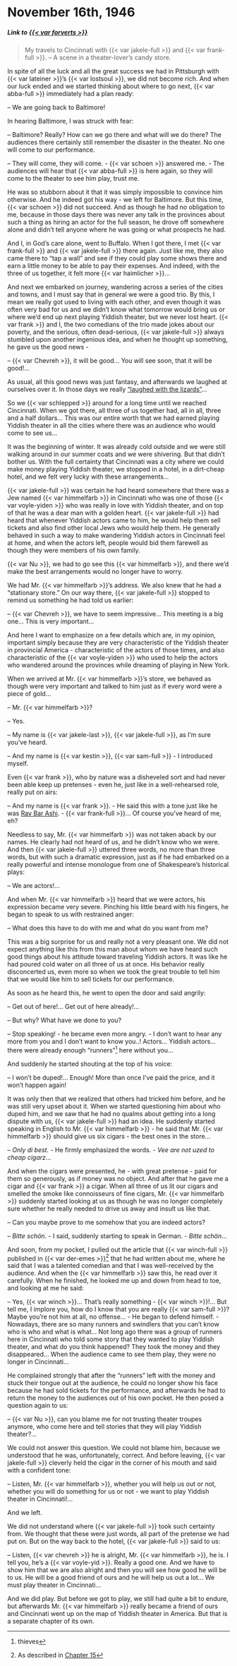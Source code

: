 # November 16th, 1946

##### _Link to [{{< var forverts >}}](https://www.nli.org.il/en/newspapers/frw/1946/11/16/01/)_ {.unnumbered}

> My travels to Cincinnati with {{< var jakele-full >}} and {{< var frank-full >}}. -- A scene in a theater-lover's candy store.


In spite of all the luck and all the great success we had in Pittsburgh with {{< var lateiner >}}'s {{< var lostsoul >}}, we did not become rich. And when our luck ended and we started thinking about where to go next, {{< var abba-full >}} immediately had a plan ready:

-- We are going back to Baltimore!

In hearing Baltimore, I was struck with fear: 

-- Baltimore? Really? How can we go there and what will we do there? The audiences there certainly still remember the disaster in the theater. No one will come to our performance.

-- They will come, they will come. - {{< var schoen >}} answered me. - The audiences will hear that {{< var abba-full >}} is here again, so they will come to the theater to see him play, trust me.

He was so stubborn about it that it was simply impossible to convince him otherwise. And he indeed got his way - we left for Baltimore. But this time, {{< var schoen >}} did not succeed. And as though he had no obligation to me, because in those days there was never any talk in the provinces about such a thing as hiring an actor for the full season, he drove off somewhere alone and didn't tell anyone where he was going or what prospects he had.

And I, in God's care alone, went to Buffalo. When I got there, I met {{< var frank-full >}} and {{< var jakele-full >}} there again. Just like me, they also came there to "tap a wall" and see if they could play some shows there and earn a little money to be able to pay their expenses. And indeed, with the three of us together, it felt more {{< var haimlicher >}}...

And next we embarked on journey, wandering across a series of the cities and towns, and I must say that in general we were a good trio. By this, I mean we really got used to living with each other, and even though it was often very bad for us and we didn't know what tomorrow would bring us or where we'd end up next playing Yiddish theater, but we never lost heart. {{< var frank >}} and I, the two comedians of the trio made jokes about our poverty, and the serious, often dead-serious, {{< var jakele-full >}} always stumbled upon another ingenious idea, and when he thought up something, he gave us the good news - 

-- {{< var Chevreh >}}, it will be good... You will see soon, that it will be good!...

As usual, all this good news was just fantasy, and afterwards we laughed at ourselves over it. In those days we really ["laughed with the lizards"](https://www.yiddishwit.com/gallery/lizards.html)...

So we {{< var schlepped >}} around for a long time until we reached Cincinnati. When we got there, all three of us together had, all in all, three and a half dollars... This was our entire worth that we had earned playing Yiddish theater in all the cities where there was an audience who would come to see us...

It was the beginning of winter. It was already cold outside and we were still walking around in our summer coats and we were shivering. But that didn't bother us. With the full certainty that Cincinnati was a city where we could make money playing Yiddish theater, we stopped in a hotel, in a dirt-cheap hotel, and we felt very lucky with these arrangements...

{{< var jakele-full >}} was certain he had heard somewhere that there was a Jew named {{< var himmelfarb >}} in Cincinnati who was one of those {{< var voyle-yiden >}} who was really in love with Yiddish theater, and on top of that he was a dear man with a golden heart. {{< var jakele-full >}} had heard that whenever Yiddish actors came to him, he would help them sell tickets and also find other local Jews who would help them. He generally behaved in such a way to make wandering Yiddish actors in Cincinnati feel at home, and when the actors left, people would bid them farewell as though they were members of his own family.

{{< var Nu >}}, we had to go see this {{< var himmelfarb >}}, and there we'd make the best arrangements would no longer have to worry. 

We had Mr. {{< var himmelfarb >}}'s address. We also knew that he had a "stationary store." On our way there, {{< var jakele-full >}} stopped to remind us something he had told us earlier:

-- {{< var Chevreh >}}, we have to seem impressive... This meeting is a big one... This is very important...


And here I want to emphasize on a few details which are, in my opinion, important simply because they are very characteristic of the Yiddish theater in provincial America - characteristic of the actors of those times, and also characteristic of the {{< var voyle-yiden >}} who used to help the actors who wandered around the provinces while dreaming of playing in New York.

When we arrived at Mr. {{< var himmelfarb >}}'s store, we behaved as though were very important and talked to him just as if every word were a piece of gold...

-- Mr. {{< var himmelfarb >}}?

-- Yes.

-- My name is {{< var jakele-last >}}, {{< var jakele-full >}}, as I'm sure you've heard.

-- And my name is {{< var kestin >}}, {{< var sam-full >}} - I introduced myself.

Even {{< var frank >}}, who by nature was a disheveled sort and had never been able keep up pretenses - even he, just like in a well-rehearsed role, really put on airs:

-- And my name is {{< var frank >}}. - He said this with a tone just like he was [Rav Bar Ashi](https://en.wikipedia.org/wiki/Rav_Ashi). - {{< var frank-full >}}... Of course you've heard of me, eh?

Needless to say, Mr. {{< var himmelfarb >}} was not taken aback by our names. He clearly had not heard of us, and he didn't know who we were. And then {{< var jakele-full >}} uttered three words, no more than three words, but with such a dramatic expression, just as if he had embarked on a really powerful and intense monologue from one of Shakespeare's historical plays: 

-- We are actors!...

And when Mr. {{< var himmelfarb >}} heard that we were actors, his expression became very severe. Pinching his little beard with his fingers, he began to speak to us with restrained anger:

-- What does this have to do with me and what do you want from me?

This was a big surprise for us and really not a very pleasant one. We did not expect anything like this from this man about whom we have heard such good things about his attitude toward traveling Yiddish actors. It was like he had poured cold water on all three of us at once. His behavior really disconcerted us, even more so when we took the great trouble to tell him that we would like him to sell tickets for our performance.

As soon as he heard this, he went to open the door and said angrily:

-- Get out of here!... Get out of here already!...

-- But why? What have we done to you?

-- Stop speaking! - he became even more angry. - I don't want to hear any more from you and I don't want to know you..! Actors... Yiddish actors... there were already enough "runners"^[thieves] here without you...

And suddenly he started shouting at the top of his voice:

-- I won't be duped!... Enough! More than once I've paid the price, and it won't happen again!

It was only then that we realized that others had tricked him before, and he was still very upset about it. When we started questioning him about who duped him, and we saw that he had no qualms about getting into a long dispute with us, {{< var jakele-full >}} had an idea. He suddenly started speaking in English to Mr. {{< var himmelfarb >}} - he said that Mr. {{< var himmelfarb >}} should give us six cigars - the best ones in the store...

-- _Only di best._ - He firmly emphasized the words. - _Vee are not uzed to cheap cigarz_...

And when the cigars were presented, he - with great pretense - paid for them so generously, as if money was no object. And after that he gave me a cigar and {{< var frank >}} a cigar. When all three of us lit our cigars and smelled the smoke like connoisseurs of fine cigars, Mr. {{< var himmelfarb >}} suddenly started looking at us as though he was no longer completely sure whether he really needed to drive us away and insult us like that.

-- Can you maybe prove to me somehow that you are indeed actors?

-- _Bitte schön_. - I said, suddenly starting to speak in German. - _Bitte schön_...

And soon, from my pocket, I pulled out the article that {{< var winch-full >}} published in {{< var der-emes >}}^[As described in [Chapter 15](./15_1946-11-07.qmd)] that he had written about me, where he said that I was a talented comedian and that I was well-received by the audience. And when the {{< var himmelfarb >}} saw this, he read over it carefully. When he finished, he looked me up and down from head to toe, and looking at me he said:

-- Yes, {{< var winch >}}... That's really something - {{< var winch >}}!... But tell me, I implore you, how do I know that you are really {{< var sam-full >}}? Maybe you're not him at all, no offense... - He began to defend himself. - Nowadays, there are so many runners and swindlers that you can't know who is who and what is what... Not long ago there was a group of runners here in Cincinnati who told some story that they wanted to play Yiddish theater, and what do you think happened? They took the money and they disappeared... When the audience came to see them play, they were no longer in Cincinnati...


He complained strongly that after the "runners" left with the money and stuck their tongue out at the audience, he could no longer show his face because he had sold tickets for the performance, and afterwards he had to return the money to the audiences out of his own pocket. He then posed a question again to us:

-- {{< var Nu >}}, can you blame me for not trusting theater troupes anymore, who come here and tell stories that they will play Yiddish theater?...

We could not answer this question. We could not blame him, because we understood that he was, unfortunately, correct. And before leaving, {{< var jakele-full >}} cleverly held the cigar in the corner of his mouth and said with a confident tone:

-- Listen, Mr. {{< var himmelfarb >}}, whether you will help us out or not, whether you will do something for us or not - we want to play Yiddish theater in Cincinnati!...

And we left.

We did not understand where {{< var jakele-full >}} took such certainty from. We thought that these were just words, all part of the pretense we had put on. But on the way back to the hotel, {{< var jakele-full >}} said to us:

-- Listen, {{< var chevreh >}} he is alright, Mr. {{< var himmelfarb >}}, he is. I tell you, he's a {{< var voyle-yid >}}. Really a good one. And we have to show him that we are also alright and then you will see how good he will be to us. He will be a good friend of ours and he will help us out a lot... We must play theater in Cincinnati...

And we did play. But before we got to play, we still had quite a bit to endure, but afterwards Mr. {{< var himmelfarb >}} really became a friend of ours and Cincinnati went up on the map of Yiddish theater in America. But that is a separate chapter of its own.
